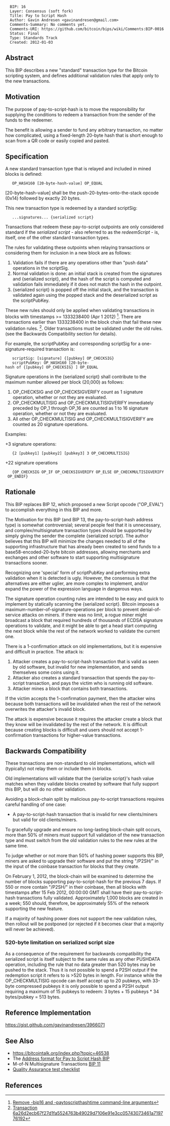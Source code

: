 <pre>
  BIP: 16
  Layer: Consensus (soft fork)
  Title: Pay to Script Hash
  Author: Gavin Andresen <gavinandresen@gmail.com>
  Comments-Summary: No comments yet.
  Comments-URI: https://github.com/bitcoin/bips/wiki/Comments:BIP-0016
  Status: Final
  Type: Standards Track
  Created: 2012-01-03
</pre>

==Abstract==

This BIP describes a new "standard" transaction type for the Bitcoin scripting system, and defines additional validation rules that apply only to the new transactions.

==Motivation==

The purpose of pay-to-script-hash is to move the responsibility for supplying the conditions to redeem a transaction from the sender of the funds to the redeemer.

The benefit is allowing a sender to fund any arbitrary transaction, no matter how complicated, using a fixed-length 20-byte hash that is short enough to scan from a QR code or easily copied and pasted.

==Specification==

A new standard transaction type that is relayed and included in mined blocks is defined:

    OP_HASH160 [20-byte-hash-value] OP_EQUAL

[20-byte-hash-value] shall be the push-20-bytes-onto-the-stack opcode (0x14) followed by exactly 20 bytes.

This new transaction type is redeemed by a standard scriptSig:

    ...signatures... {serialized script}

Transactions that redeem these pay-to-script outpoints are only considered standard if the ''serialized script'' - also referred to as the ''redeemScript'' - is, itself, one of the other standard transaction types.

The rules for validating these outpoints when relaying transactions or considering them for inclusion in a new block are as follows:

# Validation fails if there are any operations other than "push data" operations in the scriptSig.
# Normal validation is done: an initial stack is created from the signatures and {serialized script}, and the hash of the script is computed and validation fails immediately if it does not match the hash in the outpoint.
# {serialized script} is popped off the initial stack, and the transaction is validated again using the popped stack and the deserialized script as the scriptPubKey.

These new rules should only be applied when validating transactions in blocks with timestamps >= 1333238400 (Apr 1 2012) <ref>[https://github.com/bitcoin/bitcoin/commit/8f188ece3c82c4cf5d52a3363e7643c23169c0ff Remove -bip16 and -paytoscripthashtime command-line arguments]</ref>. There are transactions earlier than 1333238400 in the block chain that fail these new validation rules. <ref>[https://blockexplorer.com/tx/6a26d2ecb67f27d1fa5524763b49029d7106e91e3cc05743073461a719776192 Transaction 6a26d2ecb67f27d1fa5524763b49029d7106e91e3cc05743073461a719776192]</ref>. Older transactions must be validated under the old rules. (see the Backwards Compatibility section for details).

For example, the scriptPubKey and corresponding scriptSig for a one-signature-required transaction is:

    scriptSig: [signature] {[pubkey] OP_CHECKSIG}
    scriptPubKey: OP_HASH160 [20-byte-hash of {[pubkey] OP_CHECKSIG} ] OP_EQUAL

Signature operations in the {serialized script} shall contribute to the maximum number allowed per block (20,000) as follows:

# OP_CHECKSIG and OP_CHECKSIGVERIFY count as 1 signature operation, whether or not they are evaluated.
# OP_CHECKMULTISIG and OP_CHECKMULTISIGVERIFY immediately preceded by OP_1 through OP_16 are counted as 1 to 16 signature operation, whether or not they are evaluated.
# All other OP_CHECKMULTISIG and OP_CHECKMULTISIGVERIFY are counted as 20 signature operations.

Examples:

+3 signature operations:
    {2 [pubkey1] [pubkey2] [pubkey3] 3 OP_CHECKMULTISIG}

+22 signature operations
    {OP_CHECKSIG OP_IF OP_CHECKSIGVERIFY OP_ELSE OP_CHECKMULTISIGVERIFY OP_ENDIF}

==Rationale==

This BIP replaces BIP 12, which proposed a new Script opcode ("OP_EVAL") to accomplish everything in this BIP and more.

The Motivation for this BIP (and BIP 13, the pay-to-script-hash address type) is somewhat controversial; several people feel that it is unnecessary, and complex/multisignature transaction types should be supported by simply giving the sender the complete {serialized script}. The author believes that this BIP will minimize the changes needed to all of the supporting infrastructure that has already been created to send funds to a base58-encoded-20-byte bitcoin addresses, allowing merchants and exchanges and other software to start supporting multisignature transactions sooner.

Recognizing one 'special' form of scriptPubKey and performing extra validation when it is detected is ugly. However, the consensus is that the alternatives are either uglier, are more complex to implement, and/or expand the power of the expression language in dangerous ways.

The signature operation counting rules are intended to be easy and quick to implement by statically scanning the {serialized script}. Bitcoin imposes a maximum-number-of-signature-operations per block to prevent denial-of-service attacks on miners. If there was no limit, a rogue miner might broadcast a block that required hundreds of thousands of ECDSA signature operations to validate, and it might be able to get a head start computing the next block while the rest of the network worked to validate the current one.

There is a 1-confirmation attack on old implementations, but it is expensive and difficult in practice. The attack is:

# Attacker creates a pay-to-script-hash transaction that is valid as seen by old software, but invalid for new implementation, and sends themselves some coins using it.
# Attacker also creates a standard transaction that spends the pay-to-script transaction, and pays the victim who is running old software.
# Attacker mines a block that contains both transactions.

If the victim accepts the 1-confirmation payment, then the attacker wins because both transactions will be invalidated when the rest of the network overwrites the attacker's invalid block.

The attack is expensive because it requires the attacker create a block that they know will be invalidated by the rest of the network. It is difficult because creating blocks is difficult and users should not accept 1-confirmation transactions for higher-value transactions.

==Backwards Compatibility==

These transactions are non-standard to old implementations, which will (typically) not relay them or include them in blocks.

Old implementations will validate that the {serialize script}'s hash value matches when they validate blocks created by software that fully support this BIP, but will do no other validation.

Avoiding a block-chain split by malicious pay-to-script transactions requires careful handling of one case:

* A pay-to-script-hash transaction that is invalid for new clients/miners but valid for old clients/miners.

To gracefully upgrade and ensure no long-lasting block-chain split occurs, more than 50% of miners must support full validation of the new transaction type and must switch from the old validation rules to the new rules at the same time.

To judge whether or not more than 50% of hashing power supports this BIP, miners are asked to upgrade their software and put the string "/P2SH/" in the input of the coinbase transaction for blocks that they create.

On February 1, 2012, the block-chain will be examined to determine the number of blocks supporting pay-to-script-hash for the previous 7 days. If 550 or more contain "/P2SH/" in their coinbase, then all blocks with timestamps after 15 Feb 2012, 00:00:00 GMT shall have their pay-to-script-hash transactions fully validated. Approximately 1,000 blocks are created in a week; 550 should, therefore, be approximately 55% of the network supporting the new feature.

If a majority of hashing power does not support the new validation rules, then rollout will be postponed (or rejected if it becomes clear that a majority will never be achieved).

===520-byte limitation on serialized script size===

As a consequence of the requirement for backwards compatibility the serialized script is itself subject to the same rules as any other PUSHDATA operation, including the rule that no data greater than 520 bytes may be pushed to the stack. Thus it is not possible to spend a P2SH output if the redemption script it refers to is >520 bytes in length. For instance while the OP_CHECKMULTISIG opcode can itself accept up to 20 pubkeys, with 33-byte compressed pubkeys it is only possible to spend a P2SH output requiring a maximum of 15 pubkeys to redeem: 3 bytes + 15 pubkeys * 34 bytes/pubkey = 513 bytes.


==Reference Implementation==

https://gist.github.com/gavinandresen/3966071

==See Also==

* https://bitcointalk.org/index.php?topic=46538
* The [[bip-0013.mediawiki|Address format for Pay to Script Hash BIP]]
* M-of-N Multisignature Transactions [[bip-0011.mediawiki|BIP 11]]
* [[bip-0016/qa.mediawiki|Quality Assurance test checklist]]

== References ==
<references>
